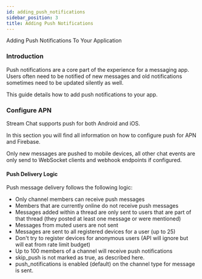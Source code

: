 ```yaml
---
id: adding_push_notifications
sidebar_position: 3
title: Adding Push Notifications
---
```


Adding Push Notifications To Your Application

### Introduction

Push notifications are a core part of the experience for a messaging app. Users often need to be notified
of new messages and old notifications sometimes need to be updated silently as well.

This guide details how to add push notifications to your app.

### Configure APN

Stream Chat supports push for both Android and iOS.

In this section you will find all information on how to configure push for APN and Firebase.

Only new messages are pushed to mobile devices, all other chat events are only send to WebSocket clients and webhook endpoints if configured.

#### Push Delivery Logic

Push message delivery follows the following logic:

* Only channel members can receive push messages
* Members that are currently online do not receive push messages
* Messages added within a thread are only sent to users that are part of that thread (they posted at least one message or were mentioned)
* Messages from muted users are not sent
* Messages are sent to all registered devices for a user (up to 25)
* Don't try to register devices for anonymous users (API will ignore but will eat from rate limit budget)
* Up to 100 members of a channel will receive push notifications
* skip_push is not marked as true, as described here.
* push_notifications is enabled (default) on the channel type for message is sent.
